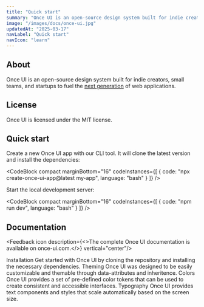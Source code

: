 ```yaml
---
title: "Quick start"
summary: "Once UI is an open-source design system built for indie creators, small teams, and startups to fuel the next generation of web applications."
image: "/images/docs/once-ui.jpg"
updatedAt: "2025-03-17"
navLabel: "Quick start"
navIcon: "learn"
---
```


## About

Once UI is an open-source design system built for indie creators, small teams, and startups to fuel the [next generation](https://lorant.one/work/once-ui) of web applications.

## License

Once UI is licensed under the MIT license.

## Quick start

Create a new Once UI app with our CLI tool. It will clone the latest version and install the dependencies:

<CodeBlock compact marginBottom="16" codeInstances={[
  {
    code: "npx create-once-ui-app@latest my-app",
    language: "bash"
  }
]} />

Start the local development server:

<CodeBlock compact marginBottom="16" codeInstances={[
  {
    code: "npm run dev",
    language: "bash"
  }
]} />

## Documentation

<Feedback icon description={<>The complete Once UI documentation is available on <SmartLink href="https://once-ui.com/docs">once-ui.com</SmartLink>.</>} vertical="center"/>

<Grid fillWidth gap="8" columns="2" mobileColumns="1" marginTop="8">
  <Card href="https://once-ui.com/docs/installation" fillWidth gap="8" padding="24" radius="l" direction="column">
    <Text variant="heading-strong-m" onBackground="neutral-strong" align="left">Installation</Text>
    <Text variant="body-default-s" onBackground="neutral-weak" align="left">Get started with Once UI by cloning the repository and installing the necessary dependencies.</Text>
  </Card>
  <Card href="https://once-ui.com/docs/theming" fillWidth gap="8" padding="24" radius="l" direction="column">
    <Text variant="heading-strong-m" onBackground="neutral-strong" align="left">Theming</Text>
    <Text variant="body-default-s" onBackground="neutral-weak" align="left">Once UI was designed to be easily customizable and themable through data-attributes and inheritence.</Text>
  </Card>
  <Card href="https://once-ui.com/docs/colors" fillWidth gap="8" padding="24" radius="l" direction="column">
    <Text variant="heading-strong-m" onBackground="neutral-strong" align="left">Colors</Text>
    <Text variant="body-default-s" onBackground="neutral-weak" align="left">Once UI provides a set of pre-defined color tokens that can be used to create consistent and accessible interfaces.</Text>
  </Card>
  <Card href="https://once-ui.com/docs/typography" fillWidth gap="8" padding="24" radius="l" direction="column">
    <Text variant="heading-strong-m" onBackground="neutral-strong" align="left">Typography</Text>
    <Text variant="body-default-s" onBackground="neutral-weak" align="left">Once UI provides text components and styles that scale automatically based on the screen size.</Text>
  </Card>
</Grid>